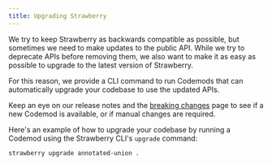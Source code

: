 ```yaml
---
title: Upgrading Strawberry
---
```



We try to keep Strawberry as backwards compatible as possible, but sometimes we
need to make updates to the public API. While we try to deprecate APIs before
removing them, we also want to make it as easy as possible to upgrade to the
latest version of Strawberry.

For this reason, we provide a CLI command to run Codemods that can automatically
upgrade your codebase to use the updated APIs.

Keep an eye on our release notes and the
[breaking changes](../breaking-changes) page to see if a new Codemod is
available, or if manual changes are required.

Here's an example of how to upgrade your codebase by running a Codemod using the
Strawberry CLI's `upgrade` command:

```shell
strawberry upgrade annotated-union .
```
